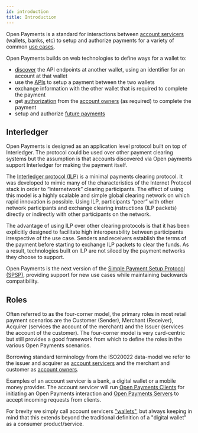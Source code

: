 ```yaml
---
id: introduction
title: Introduction
---
```



Open Payments is a standard for interactions between
[account servicers](./terminology#account-servicer) (wallets, banks, etc) to
setup and authorize payments for a variety of common [use cases](./p2p).

Open Payments builds on web technologies to define ways for a wallet to:

- [discover](./discovery) the API endpoints at another wallet, using an
  identifier for an account at that wallet
- use the [APIs](./api) to setup a payment between the two wallets
- exchange information with the other wallet that is required to complete the
  payment
- get [authorization](./auth) from the
  [account owners](./terminology#account-owner) (as required) to complete the
  payment
- setup and authorize [future payments](./mandates)

## Interledger

Open Payments is designed as an application level protocol built on top of
Interledger. The protocol could be used over other payment clearing systems but
the assumption is that accounts discovered via Open payments support Interledger
for making the payment itself.

The [Interledger protocol (ILP)](https://interledger.org) is a minimal payments
clearing protocol. It was developed to mimic many of the characteristics of the
Internet Protocol stack in order to “internetwork” clearing participants. The
effect of using this model is a highly scalable and simple global clearing
network on which rapid innovation is possible. Using ILP, participants “peer”
with other network participants and exchange clearing instructions (ILP packets)
directly or indirectly with other participants on the network.

The advantage of using ILP over other clearing protocols is that it has been
explicitly designed to facilitate high interoperability between participants
irrespective of the use case. Senders and receivers establish the terms of the
payment before starting to exchange ILP packets to clear the funds. As a result,
technologies built on ILP are not siloed by the payment networks they choose to
support.

Open Payments is the next version of the
[Simple Payment Setup Protocol (SPSP)](https://interledger.org/rfcs/0009-simple-payment-setup-protocol/),
providing support for new use cases while maintaining backwards compatibility.

## Roles

<FourCorner />

Often referred to as the four-corner model, the primary roles in most retail
payment scenarios are the Customer (Sender), Merchant (Receiver), Acquirer
(services the account of the merchant) and the Issuer (services the account of
the customer). The four-corner model is very card-centric but still provides a
good framework from which to define the roles in the various Open Payments
scenarios.

Borrowing standard terminology from the ISO20022 data-model we refer to the
issuer and acquirer as [account servicers](./terminology#account-servicer) and
the merchant and customer as [account owners](./terminology#account-owner).

Examples of an account servicer is a bank, a digital wallet or a mobile money
provider. The account servicer will run
[Open Payments Clients](./terminology#client) for initiating an Open Payments
interaction and [Open Payments Servers](./terminology#server) to accept incoming
requests from clients.

For brevity we simply call account servicers ["wallets"](./terminology#wallet),
but always keeping in mind that this extends beyond the traditional definition
of a "digital wallet" as a consumer product/service.
